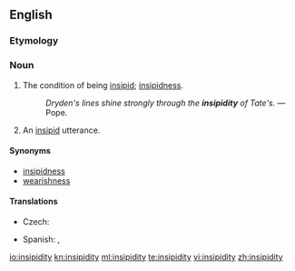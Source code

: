 ==English==

===Etymology===
{{suffix|insipid|ity}}

===Noun===
{{en-noun|~|insipidities}}

# {{context|uncountable|lang=en}} The condition of being [[insipid]]; [[insipidness]].
#: ''Dryden's lines shine strongly through the '''insipidity''' of Tate's.'' &mdash; Pope.
# {{context|countable|lang=en}} An [[insipid]] utterance.

====Synonyms====
* [[insipidness]]
* [[wearishness]]

====Translations====
{{trans-top|condition of being insipid}}
* Czech: {{t|cs|mdlost|f}}
{{trans-mid}}
* Spanish: {{t+|es|insipidez|f}},  {{t|es|desazón|f}}
{{trans-bottom}}

[[io:insipidity]]
[[kn:insipidity]]
[[ml:insipidity]]
[[te:insipidity]]
[[vi:insipidity]]
[[zh:insipidity]]